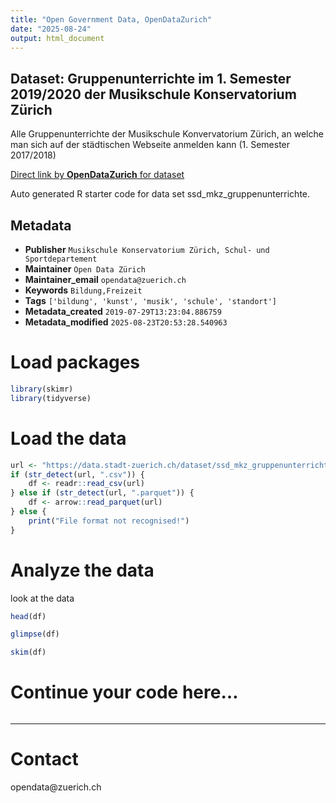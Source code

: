 ```yaml
---
title: "Open Government Data, OpenDataZurich"
date: "2025-08-24"
output: html_document
---
```


## Dataset: Gruppenunterrichte im 1. Semester 2019/2020 der Musikschule Konservatorium Zürich


Alle Gruppenunterrichte der Musikschule Konvervatorium Zürich, an welche man sich auf der städtischen Webseite anmelden kann (1. Semester 2017/2018)





[Direct link by **OpenDataZurich** for dataset](https://data.stadt-zuerich.ch/dataset/ssd_mkz_gruppenunterrichte)

Auto generated R starter code for data set ssd_mkz_gruppenunterrichte.

## Metadata

- **Publisher** `Musikschule Konservatorium Zürich, Schul- und Sportdepartement`
- **Maintainer** `Open Data Zürich`
- **Maintainer_email** `opendata@zuerich.ch`
- **Keywords** `Bildung,Freizeit`
- **Tags** `['bildung', 'kunst', 'musik', 'schule', 'standort']`
- **Metadata_created** `2019-07-29T13:23:04.886759`
- **Metadata_modified** `2025-08-23T20:53:28.540963`


# Load packages

```r
library(skimr)
library(tidyverse)
```

# Load the data

```r
url <- "https://data.stadt-zuerich.ch/dataset/ssd_mkz_gruppenunterrichte/download/mkz_gruppenunterrichte.csv"
if (str_detect(url, ".csv")) {
    df <- readr::read_csv(url)
} else if (str_detect(url, ".parquet")) {
    df <- arrow::read_parquet(url)
} else {
    print("File format not recognised!")
}
```

# Analyze the data

look at the data
```r
head(df)
```

```r
glimpse(df)
```

```r
skim(df)
```

# Continue your code here...

```r

```

------------------------------------------------------------------------

# Contact

opendata@zuerich.ch

